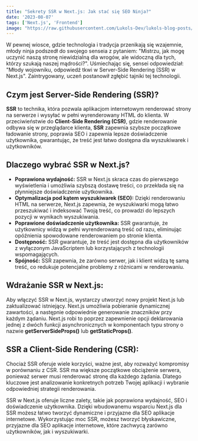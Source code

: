 ```yaml
---
title: "Sekrety SSR w Next.js: Jak stać się SEO Ninja?"
date: '2023-08-07'
tags: ['Next.js', 'Frontend']
image: "https://raw.githubusercontent.com/Lukols-Dev/lukols-blog-posts/main/images/sekrety-server-side-rendering-nextjs/next-ssr.png"
---
```


<CustomImage src="https://raw.githubusercontent.com/Lukols-Dev/lukols-blog-posts/main/images/sekrety-server-side-rendering-nextjs/next-ssr.png" alt="SSR" />

W pewnej wiosce, gdzie technologia i tradycja przenikają się wzajemnie, młody ninja podszedł do swojego senseia z pytaniem: "Mistrzu, jak mogę uczynić naszą stronę niewidzialną dla wrogów, ale widoczną dla tych, którzy szukają naszej mądrości?". Uśmiechając się, sensei odpowiedział: "Młody wojowniku, odpowiedź tkwi w Server-Side Rendering (SSR) w Next.js". Zaintrygowany, uczeń postanowił zgłębić tajniki tej technologii.

## **Czym jest Server-Side Rendering (SSR)?**

**SSR** to technika, która pozwala aplikacjom internetowym renderować strony na serwerze i wysyłać w pełni wyrenderowany HTML do klienta. W przeciwieństwie do **Client-Side Rendering (CSR)**, gdzie renderowanie odbywa się w przeglądarce klienta, **SSR** zapewnia szybsze początkowe ładowanie strony, poprawia SEO i zapewnia lepsze doświadczenie użytkownika, gwarantując, że treść jest łatwo dostępna dla wyszukiwarek i użytkowników.

## **Dlaczego wybrać SSR w Next.js?**

- **Poprawiona wydajność:** 
  SSR w Next.js skraca czas do pierwszego wyświetlenia i umożliwia szybszą dostawę treści, co przekłada się na płynniejsze doświadczenie użytkownika.
- **Optymalizacja pod kątem wyszukiwarek (SEO):** 
  Dzięki renderowaniu HTML na serwerze, Next.js zapewnia, że wyszukiwarki mogą łatwo przeszukiwać i indeksować Twoją treść, co prowadzi do lepszych pozycji w wynikach wyszukiwania.
- **Poprawione doświadczenie użytkownika:** 
  SSR gwarantuje, że użytkownicy widzą w pełni wyrenderowaną treść od razu, eliminując opóźnienia spowodowane renderowaniem po stronie klienta.
- **Dostępność:** 
  SSR gwarantuje, że treść jest dostępna dla użytkowników z wyłączonym JavaScriptem lub korzystających z technologii wspomagających.
- **Spójność:** 
  SSR zapewnia, że zarówno serwer, jak i klient widzą tę samą treść, co redukuje potencjalne problemy z różnicami w renderowaniu.

## **Wdrażanie SSR w Next.js:**

Aby włączyć SSR w Next.js, wystarczy utworzyć nowy projekt Next.js lub zaktualizować istniejący. 
Next.js umożliwia pobieranie dynamicznej zawartości, a następnie odpowiednie generowanie znaczników przy każdym żądaniu. Next.js robi to poprzez zapewnienie opcji deklarowania jednej z dwóch funkcji asynchronicznych w komponentach typu strony o nazwie **getServerSideProps()** lub **getStaticProps()**.

## **SSR a Client-Side Rendering (CSR):**

Chociaż SSR oferuje wiele korzyści, ważne jest, aby rozważyć kompromisy w porównaniu z CSR. SSR ma większe początkowe obciążenie serwera, ponieważ serwer musi renderować stronę dla każdego żądania. Dlatego kluczowe jest analizowanie konkretnych potrzeb Twojej aplikacji i wybranie odpowiedniej strategii renderowania.

<CustomImage src="https://raw.githubusercontent.com/Lukols-Dev/lukols-blog-posts/main/images/sekrety-server-side-rendering-nextjs/csr-ssr.png" alt="SSR" />

SSR w Next.js oferuje liczne zalety, takie jak poprawiona wydajność, SEO i doświadczenie użytkownika. Dzięki wbudowanemu wsparciu Next.js dla SSR możesz łatwo tworzyć dynamiczne i przyjazne dla SEO aplikacje internetowe. Wykorzystując moc SSR, możesz tworzyć błyskawiczne, przyjazne dla SEO aplikacje internetowe, które zachwycą zarówno użytkowników, jak i wyszukiwarki.


